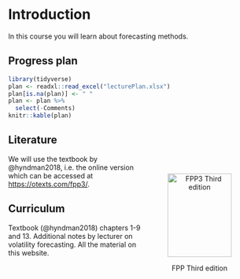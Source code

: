 # Introduction {.unnumbered}

In this course you will learn about forecasting methods.

## Progress plan

```r
library(tidyverse)
plan <- readxl::read_excel("lecturePlan.xlsx")
plan[is.na(plan)] <- " "
plan <- plan %>% 
  select(-Comments)
knitr::kable(plan)
```

## Literature

<figure style="float:right; padding:10px; text-align:center">

<img src="bilder/fpp3_front_cover.jpg" alt="FPP3 Third edition" width="130" height="170"/>

<figcaption>FPP Third edition</figcaption>

</figure>

We will use the textbook by @hyndman2018, i.e. the online version which can be accessed at <https://otexts.com/fpp3/>.

## Curriculum

Textbook (@hyndman2018) chapters 1-9 and 13. Additional notes by lecturer on volatility forecasting. All the material on this website.  
